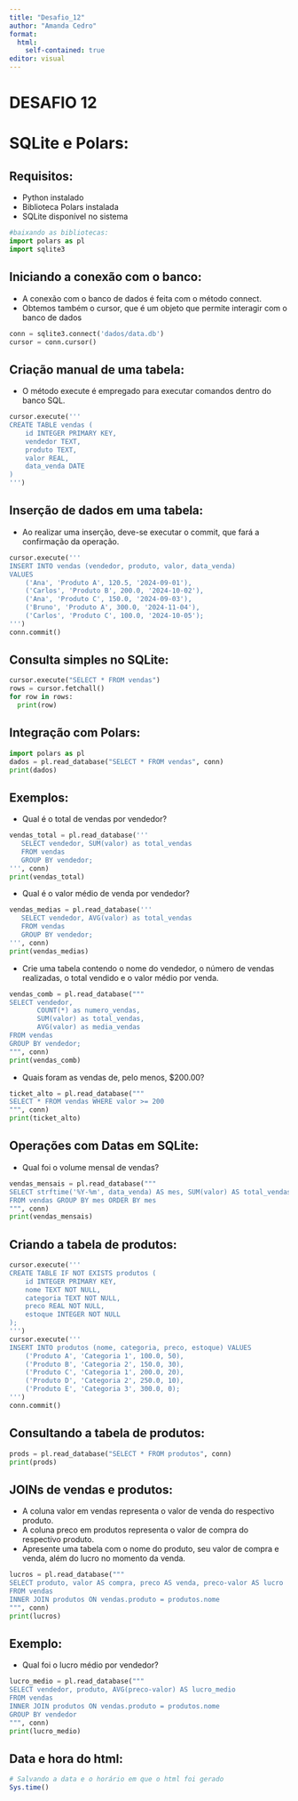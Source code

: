 ---
title: "Desafio_12"
author: "Amanda Cedro"
format: 
  html:
    self-contained: true
editor: visual
---

# **DESAFIO 12**

# SQLite e Polars:

## Requisitos:

-   Python instalado
-   Biblioteca Polars instalada
-   SQLite disponível no sistema

```{python}
#baixando as bibliotecas:
import polars as pl
import sqlite3
```

## Iniciando a conexão com o banco:

-   A conexão com o banco de dados é feita com o método connect.
-   Obtemos também o cursor, que é um objeto que permite interagir com o banco de dados

```{python}
conn = sqlite3.connect('dados/data.db')
cursor = conn.cursor()
```

## Criação manual de uma tabela:

-   O método execute é empregado para executar comandos dentro do banco SQL.

```{python}
cursor.execute('''
CREATE TABLE vendas (
    id INTEGER PRIMARY KEY,
    vendedor TEXT,
    produto TEXT,
    valor REAL,
    data_venda DATE
)
''')
```


## Inserção de dados em uma tabela:

-   Ao realizar uma inserção, deve-se executar o commit, que fará a confirmação da operação.

```{python}
cursor.execute('''
INSERT INTO vendas (vendedor, produto, valor, data_venda)
VALUES
    ('Ana', 'Produto A', 120.5, '2024-09-01'),
    ('Carlos', 'Produto B', 200.0, '2024-10-02'),
    ('Ana', 'Produto C', 150.0, '2024-09-03'),
    ('Bruno', 'Produto A', 300.0, '2024-11-04'),
    ('Carlos', 'Produto C', 100.0, '2024-10-05');
''')
conn.commit()
```

## Consulta simples no SQLite:

```{python}
cursor.execute("SELECT * FROM vendas")
rows = cursor.fetchall()
for row in rows:
  print(row)
```

## Integração com Polars:

```{python}
import polars as pl
dados = pl.read_database("SELECT * FROM vendas", conn)
print(dados)
```

## Exemplos:

-   Qual é o total de vendas por vendedor?

```{python}
vendas_total = pl.read_database('''
   SELECT vendedor, SUM(valor) as total_vendas
   FROM vendas
   GROUP BY vendedor;
''', conn)
print(vendas_total)
```

-   Qual é o valor médio de venda por vendedor?

```{python}
vendas_medias = pl.read_database('''
   SELECT vendedor, AVG(valor) as total_vendas
   FROM vendas
   GROUP BY vendedor;
''', conn)
print(vendas_medias)
```

-   Crie uma tabela contendo o nome do vendedor, o número de vendas realizadas, o total vendido e o valor médio por venda.

```{python}
vendas_comb = pl.read_database("""
SELECT vendedor, 
       COUNT(*) as numero_vendas,
       SUM(valor) as total_vendas, 
       AVG(valor) as media_vendas
FROM vendas
GROUP BY vendedor;
""", conn)
print(vendas_comb)
```

-   Quais foram as vendas de, pelo menos, \$200.00?

```{python}
ticket_alto = pl.read_database("""
SELECT * FROM vendas WHERE valor >= 200
""", conn)
print(ticket_alto)
```

## Operações com Datas em SQLite:

-   Qual foi o volume mensal de vendas?

```{python}
vendas_mensais = pl.read_database("""
SELECT strftime('%Y-%m', data_venda) AS mes, SUM(valor) AS total_vendas
FROM vendas GROUP BY mes ORDER BY mes
""", conn)
print(vendas_mensais)
```

## Criando a tabela de produtos:

```{python}
cursor.execute('''
CREATE TABLE IF NOT EXISTS produtos (
    id INTEGER PRIMARY KEY,
    nome TEXT NOT NULL,
    categoria TEXT NOT NULL,
    preco REAL NOT NULL,
    estoque INTEGER NOT NULL
);
''')
cursor.execute('''
INSERT INTO produtos (nome, categoria, preco, estoque) VALUES
    ('Produto A', 'Categoria 1', 100.0, 50),
    ('Produto B', 'Categoria 2', 150.0, 30),
    ('Produto C', 'Categoria 1', 200.0, 20),
    ('Produto D', 'Categoria 2', 250.0, 10),
    ('Produto E', 'Categoria 3', 300.0, 0);
''')
conn.commit()
```

## Consultando a tabela de produtos:

```{python}
prods = pl.read_database("SELECT * FROM produtos", conn)
print(prods)
```

## JOINs de vendas e produtos:

-   A coluna valor em vendas representa o valor de venda do respectivo produto.
-   A coluna preco em produtos representa o valor de compra do respectivo produto.
-   Apresente uma tabela com o nome do produto, seu valor de compra e venda, além do lucro no momento da venda.

```{python}
lucros = pl.read_database("""
SELECT produto, valor AS compra, preco AS venda, preco-valor AS lucro
FROM vendas
INNER JOIN produtos ON vendas.produto = produtos.nome
""", conn)
print(lucros)
```

## Exemplo:

-   Qual foi o lucro médio por vendedor?

```{python}
lucro_medio = pl.read_database("""
SELECT vendedor, produto, AVG(preco-valor) AS lucro_medio
FROM vendas
INNER JOIN produtos ON vendas.produto = produtos.nome
GROUP BY vendedor
""", conn)
print(lucro_medio)
```

## Data e hora do html:

```{r}
# Salvando a data e o horário em que o html foi gerado
Sys.time()
```
